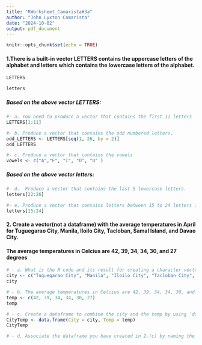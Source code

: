 ```yaml
---
title: "RWorksheet_Camarista#3a"
author: "John Lyxton Camarista"
date: "2024-10-02"
output: pdf_document
---
```


```r
knitr::opts_chunk$set(echo = TRUE)
```

#### 1.There is a built-in vector LETTERS contains the uppercase letters of the alphabet and letters which contains the lowercase letters of the alphabet.

```r
LETTERS
```
```r
letters
```
##### **Based on the above vector LETTERS:**
```r

#- a. You need to produce a vector that contains the first 11 letters
LETTERS[1:11]
```
```r
#- b. Produce a vector that contains the odd numbered letters.
odd_LETTERS <- LETTERS[seq(1, 26, by = 2)]
odd_LETTERS
```
```r
#- c. Produce a vector that contains the vowels
vowels <- c("A","E", "I", "O", "U" )
```

##### **Based on the above vector letters:**
```r
#- d.  Produce a vector that contains the last 5 lowercase letters.
letters[22:26]
```
```r
#- e. Produce a vector that contains letters between 15 to 24 letters in lowercase.
letters[15:24]
```
#### 2. Create a vector(not a dataframe) with the average temperatures in April for Tuguegarao City, Manila, Iloilo City, Tacloban, Samal Island, and Davao City. 
#### The average temperatures in Celcius are 42, 39, 34, 34, 30, and 27 degrees

```r
# - a. What is the R code and its result for creating a character vector for the city/town of Tuguegarao City, Manila, Iloilo City, Tacloban,Samal Island, and Davao City? Name the object as city. The names should follow the same order as in the instruction.
city <- c("Tuguegarao City", "Manila", "Iloilo City", "Tacloban City", "Samal Island", "Davao City")
city
```
```r
# - b. The average temperatures in Celcius are 42, 39, 34, 34, 30, and 27 degrees. Name the object as temp. Write the R code and its output. Numbers should also follow what is in the instruction.
temp <- c(42, 39, 34, 34, 30, 27)
temp
```
```r
# - c. Create a dataframe to combine the city and the temp by using ‘data.frame(). What the R code and its result?
CityTemp <- data.frame(City = city, Temp = temp)
CityTemp
```
```r
# - d. Associate the dataframe you have created in 2.(c) by naming the columns using the names() function. Change the column names by using names() function as City and Temperature. What is the R code and its result?

```




